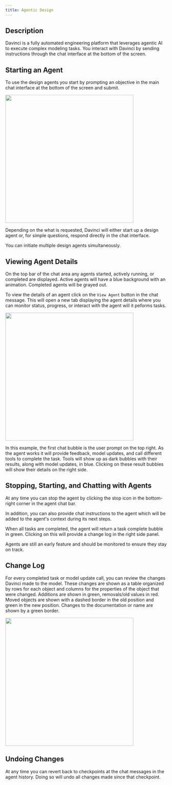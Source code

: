 ```yaml
---
title: Agentic Design
---
```


## Description  
Davinci is a fully automated engineering platform that leverages agentic AI to execute complex modeling tasks. You interact with Davinci by sending instructions through the chat interface at the bottom of the screen.  


## Starting an Agent
To use the design agents you start by prompting an objective in the main chat interface at the bottom of the screen and submit. 


<Frame>

<img height="400" noZoom src="/images/Chat-agent-example.png" />  

</Frame>

Depending on the what is requested, Davinci will either start up a design agent or, for simple questions, respond directly in the chat interface.


<Note>You can initiate multiple design agents simultaneously.</Note>  

## Viewing Agent Details
On the top bar of the chat area any agents started, actively running, or completed are displayed. Active agents will have a blue background with an animation. Completed agents will be grayed out.

To view the details of an agent click on the `View Agent` button in the chat message. This will open a new tab displaying the agent details where you can monitor status, progress, or interact with the agent will it peforms tasks.

<Frame>

<img height="400" noZoom src="/images/Agent-display-details.png" />  

</Frame>

In this example, the first chat bubble is the user prompt on the top right. As the agent works it will provide feedback, model updates, and call different tools to complete the task. Tools will show up as dark bubbles with their results, along with model updates, in blue. Clicking on these result bubbles will show their details on the right side. 

## Stopping, Starting, and Chatting with Agents
At any time you can stop the agent by clicking the stop icon in the bottom-right corner in the agent chat bar. 

In addition, you can also provide chat instructions to the agent which will be added to the agent's context during its next steps.

When all tasks are completed, the agent will return a task complete bubble in green. Clicking on this will provide a change log in the right side panel.  

<Note>
Agents are still an early feature and should be monitored to ensure they stay on track.
</Note>

## Change Log  
For every completed task or model update call, you can review the changes Davinci made to the model. These changes are shown as a table organized by rows for each object and columns for the properties of the object that were changed. Additions are shown in green, removals/old values in red. Moved objects are shown with a dashed border in the old position and green in the new position. Changes to the documentation or name are shown by a green border.

<img height="400" noZoom src="/images/Change-log-example.png" />  

## Undoing Changes
At any time you can revert back to checkpoints at the chat messages in the agent history. Doing so will undo all changes made since that checkpoint.




